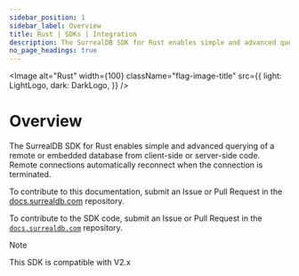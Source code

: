 ```yaml
---
sidebar_position: 1
sidebar_label: Overview
title: Rust | SDKs | Integration
description: The SurrealDB SDK for Rust enables simple and advanced querying of a remote or embedded database.
no_page_headings: true
---
```



<Image
    alt="Rust"
    width={100}
    className="flag-image-title"
    src={{
        light: LightLogo,
        dark: DarkLogo,
    }}
/>

# Overview

The SurrealDB SDK for Rust enables simple and advanced querying of a remote or embedded database from client-side or server-side code. Remote connections automatically reconnect when the connection is terminated.

To contribute to this documentation, submit an Issue or Pull Request in the [docs.surrealdb.com](https://github.com/surrealdb/docs.surrealdb.com) repository.

To contribute to the SDK code, submit an Issue or Pull Request in the [`docs.surrealdb.com`](https://github.com/surrealdb/docs.surrealdb.com) repository.

> [!NOTE]
> This SDK is compatible with V2.x
